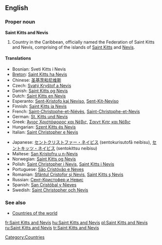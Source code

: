 ==English==
{{wikipedia}}
===Proper noun===
'''Saint Kitts and Nevis'''

# Country in the Caribbean, officially named the Federation of Saint Kitts and Nevis, comprising of the islands of [[Saint Kitts]] and [[Nevis]].

====Translations====
{{top}}
*Bosnian: Sveti Kitts i Nevis {{m}}
*[[Breton]]: [[Saint Kitts ha Nevis]]
*Chinese: [[圣基茨和尼维斯]]
* Czech: [[Svatý Kryštof a Nevis]] {{m}}
*Danish: [[Saint Kitts og Nevis]]
*Dutch: [[Saint Kitts en Nevis]]
*Esperanto: [[Sent-Kristofo kaj Neviso]], [[Sent-Kit-Neviso]]
*Finnish: [[Saint Kitts ja Nevis]]
*French: [[Saint-Christophe-et-Niévès]], [[Saint-Christophe-et-Nevis]]
*German: [[St. Kitts und Nevis]]
*Greek: [[Άγιος Χριστόφορος και Νέβις]], [[Σαιντ Κιτς και Νέβις]]
*Hungarian: [[Szent Kitts és Nevis]]
*Italian: [[Saint Christopher e Nevis]]
{{mid}}
*Japanese: [[セントクリストファー・ネイビス]] (sentokurisutofā neibisu), [[セントキッツ・ネイビス]] (sentokittsu neibisu)
*Maltese: [[San Kristofru u n-Nevis]]
*Norwegian: [[Saint Kitts og Nevis]]
*Polish: [[Saint Christopher i Nevis]], [[Saint Kitts i Nevis]]
*Portuguese: [[São Cristóvão e Neves]]
*Romanian: [[Sfântul Cristofor şi Nevis]], [[Saint Kitts ş Nevis]]
*Russian: [[Сент-Кристофер и Невис]]
*Spanish: [[San Cristóbal y Nieves]]
*Swedish: [[Saint Christopher och Nevis]]
{{bottom}}

===See also===
* [[Appendix:Countries of the world|Countries of the world]]

[[Category:Countries]]

[[fr:Saint Kitts and Nevis]]
[[hu:Saint Kitts and Nevis]]
[[pl:Saint Kitts and Nevis]]
[[ru:Saint Kitts and Nevis]]
[[tr:Saint Kitts and Nevis]]
